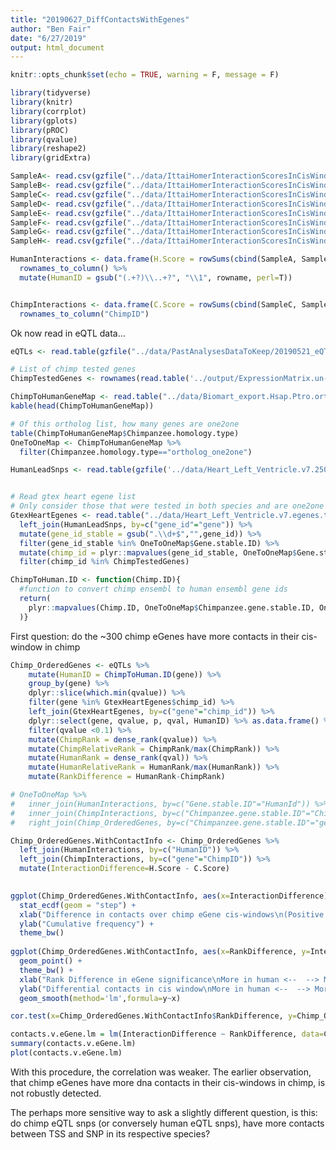 ```yaml
---
title: "20190627_DiffContactsWithEgenes"
author: "Ben Fair"
date: "6/27/2019"
output: html_document
---
```


```r
knitr::opts_chunk$set(echo = TRUE, warning = F, message = F)
```

```r
library(tidyverse)
library(knitr)
library(corrplot)
library(gplots)
library(pROC)
library(qvalue)
library(reshape2)
library(gridExtra)
```




```r
SampleA<- read.csv(gzfile("../data/IttaiHomerInteractionScoresInCisWindows/adj_bins_25_A-21792_10kb_norm.gz"), sep='\t')
SampleB<- read.csv(gzfile("../data/IttaiHomerInteractionScoresInCisWindows/adj_bins_25_B-28126_10kb_norm.gz"), sep='\t')
SampleC<- read.csv(gzfile("../data/IttaiHomerInteractionScoresInCisWindows/adj_bins_25_C-3649_10kb_norm.gz"), sep='\t')
SampleD<- read.csv(gzfile("../data/IttaiHomerInteractionScoresInCisWindows/adj_bins_25_D-40300_10kb_norm.gz"), sep='\t')
SampleE<- read.csv(gzfile("../data/IttaiHomerInteractionScoresInCisWindows/adj_bins_25_E-28815_10kb_norm.gz"), sep='\t')
SampleF<- read.csv(gzfile("../data/IttaiHomerInteractionScoresInCisWindows/adj_bins_25_F-28834_10kb_norm.gz"), sep='\t')
SampleG<- read.csv(gzfile("../data/IttaiHomerInteractionScoresInCisWindows/adj_bins_25_G-3624_10kb_norm.gz"), sep='\t')
SampleH<- read.csv(gzfile("../data/IttaiHomerInteractionScoresInCisWindows/adj_bins_25_H-3651_10kb_norm.gz"), sep='\t')

HumanInteractions <- data.frame(H.Score = rowSums(cbind(SampleA, SampleB, SampleE, SampleF))) %>%
  rownames_to_column() %>%
  mutate(HumanID = gsub("(.+?)\\..+?", "\\1", rowname, perl=T))


ChimpInteractions <- data.frame(C.Score = rowSums(cbind(SampleC, SampleD, SampleG, SampleH))) %>%
  rownames_to_column("ChimpID")


```


Ok now read in eQTL data...

```r
eQTLs <- read.table(gzfile("../data/PastAnalysesDataToKeep/20190521_eQTLs_250kB_10MAF.txt.gz"), header=T)

# List of chimp tested genes
ChimpTestedGenes <- rownames(read.table('../output/ExpressionMatrix.un-normalized.txt.gz', header=T, check.names=FALSE, row.names = 1))

ChimpToHumanGeneMap <- read.table("../data/Biomart_export.Hsap.Ptro.orthologs.txt.gz", header=T, sep='\t', stringsAsFactors = F)
kable(head(ChimpToHumanGeneMap))

# Of this ortholog list, how many genes are one2one
table(ChimpToHumanGeneMap$Chimpanzee.homology.type)
OneToOneMap <- ChimpToHumanGeneMap %>%
  filter(Chimpanzee.homology.type=="ortholog_one2one")

HumanLeadSnps <- read.table(gzfile('../data/Heart_Left_Ventricle.v7.250kB.leadsnps.txt.gz'), col.names = c("gene", "snp", "tss.dist", "ma_samples", "ma_count", "maf", "p", "slope", "slope_se"))


# Read gtex heart egene list
# Only consider those that were tested in both species and are one2one orthologs
GtexHeartEgenes <- read.table("../data/Heart_Left_Ventricle.v7.egenes.txt.gz", header=T, sep='\t', stringsAsFactors = F) %>% 
  left_join(HumanLeadSnps, by=c("gene_id"="gene")) %>%
  mutate(gene_id_stable = gsub(".\\d+$","",gene_id)) %>%
  filter(gene_id_stable %in% OneToOneMap$Gene.stable.ID) %>%
  mutate(chimp_id = plyr::mapvalues(gene_id_stable, OneToOneMap$Gene.stable.ID,  OneToOneMap$Chimpanzee.gene.stable.ID, warn_missing = F)) %>%
  filter(chimp_id %in% ChimpTestedGenes)

ChimpToHuman.ID <- function(Chimp.ID){
  #function to convert chimp ensembl to human ensembl gene ids
  return(
    plyr::mapvalues(Chimp.ID, OneToOneMap$Chimpanzee.gene.stable.ID, OneToOneMap$Gene.stable.ID, warn_missing = F)
  )}
```


First question: do the ~300 chimp eGenes have more contacts in their cis-window in chimp

```r

Chimp_OrderedGenes <- eQTLs %>%
    mutate(HumanID = ChimpToHuman.ID(gene)) %>%
    group_by(gene) %>% 
    dplyr::slice(which.min(qvalue)) %>%
    filter(gene %in% GtexHeartEgenes$chimp_id) %>%
    left_join(GtexHeartEgenes, by=c("gene"="chimp_id")) %>%
    dplyr::select(gene, qvalue, p, qval, HumanID) %>% as.data.frame() %>%
    filter(qvalue <0.1) %>%
    mutate(ChimpRank = dense_rank(qvalue)) %>%
    mutate(ChimpRelativeRank = ChimpRank/max(ChimpRank)) %>%
    mutate(HumanRank = dense_rank(qval)) %>%
    mutate(HumanRelativeRank = HumanRank/max(HumanRank)) %>%
    mutate(RankDifference = HumanRank-ChimpRank)

# OneToOneMap %>%
#   inner_join(HumanInteractions, by=c("Gene.stable.ID"="HumanId")) %>% dim()
#   inner_join(ChimpInteractions, by=c("Chimpanzee.gene.stable.ID"="ChimpID")) %>% dim()
#   right_join(Chimp_OrderedGenes, by=c("Chimpanzee.gene.stable.ID"="gene")) %>% dim()

Chimp_OrderedGenes.WithContactInfo <- Chimp_OrderedGenes %>%
  left_join(HumanInteractions, by=c("HumanID")) %>%
  left_join(ChimpInteractions, by=c("gene"="ChimpID")) %>% 
  mutate(InteractionDifference=H.Score - C.Score)

  
ggplot(Chimp_OrderedGenes.WithContactInfo, aes(x=InteractionDifference)) +
  stat_ecdf(geom = "step") +
  xlab("Difference in contacts over chimp eGene cis-windows\n(Positive means more contact in chimp)") +
  ylab("Cumulative frequency") +
  theme_bw()
  
ggplot(Chimp_OrderedGenes.WithContactInfo, aes(x=RankDifference, y=InteractionDifference)) +
  geom_point() +
  theme_bw() +
  xlab("Rank Difference in eGene significance\nMore in human <--  --> More in chimp") +
  ylab("Differential contacts in cis window\nMore in human <--  --> More in chimp") +
  geom_smooth(method='lm',formula=y~x)

cor.test(x=Chimp_OrderedGenes.WithContactInfo$RankDifference, y=Chimp_OrderedGenes.WithContactInfo$InteractionDifference, method="spearman")

contacts.v.eGene.lm = lm(InteractionDifference ~ RankDifference, data=Chimp_OrderedGenes.WithContactInfo)
summary(contacts.v.eGene.lm)
plot(contacts.v.eGene.lm)
```

With this procedure, the correlation was weaker. The earlier observation, that chimp eGenes have more dna contacts in their cis-windows in chimp, is not robustly detected.


The perhaps more sensitive way to ask a slightly different question, is this: do chimp eQTL snps (or conversely human eQTL snps), have more contacts between TSS and SNP in its respective species?
